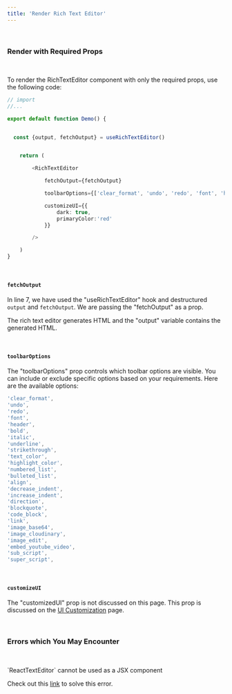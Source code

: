 ```yaml
---
title: 'Render Rich Text Editor'
---
```




&nbsp;

### Render with Required Props

&nbsp;

To render the RichTextEditor component with only the required props, use the following code:


```ts showLineNumbers copy  
// import
//...

export default function Demo() {


  const {output, fetchOutput} = useRichTextEditor()


    return (

        <RichTextEditor

            fetchOutput={fetchOutput}

            toolbarOptions={['clear_format', 'undo', 'redo', 'font', 'header', 'bold', 'italic', 'underline', 'strikethrough', 'text_color', 'highlight_color', 'numbered_list', 'bulleted_list', 'align', 'decrease_indent', 'increase_indent', 'direction', 'blockquote', 'code_block', 'link',  'embed_youtube_video', 'sub_script', 'super_script', 'image_base64']}

            customizeUI={{
                dark: true,
                primaryColor:'red'
            }}

        />

    )
}
```

&nbsp;

#### `fetchOutput`


In line 7, we have used the "useRichTextEditor" hook and destructured  `output` and `fetchOutput`. We are passing the "fetchOutput" as a prop. 

The rich text editor generates HTML and the "output" variable contains the generated HTML.


&nbsp;

#### `toolbarOptions`

The "toolbarOptions" prop controls which toolbar options are visible. You can include or exclude specific options based on your requirements. Here are the available options:

```ts copy
'clear_format',
'undo',
'redo', 
'font', 
'header', 
'bold', 
'italic',
'underline',
'strikethrough',
'text_color',
'highlight_color',
'numbered_list', 
'bulleted_list',
'align',
'decrease_indent', 
'increase_indent',
'direction', 
'blockquote', 
'code_block',
'link',
'image_base64',
'image_cloudinary',
'image_edit',
'embed_youtube_video', 
'sub_script', 
'super_script', 
```


&nbsp;

#### `customizeUI`

The "customizedUI" prop is not discussed on this page.  This prop is discussed on the [UI Customization](/ui-customization) page.



&nbsp;

### Errors which You May Encounter

&nbsp;



<Callout type='error' emoji="️🚫">
`ReactTextEditor` cannot be used as a JSX component
</Callout>


Check out this  [link](/common-errors#reacttexteditor-cannot-be-used-as-a-jsx-component) to solve this error.
